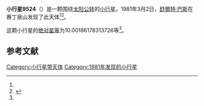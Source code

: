{{Infobox planet
| bgcolour = #FFFFC0
| name = 9524
| symbol = 
| image = 
| caption = 
| discovery = yes
| discovery_ref = 
| discoverer = [[舒爾特·巴斯|舒爾特·巴斯]]
| discovery_site = [[赛丁泉山|赛丁泉山]] 
| discovered = 1981年3月2日
| designations = yes
| mp_name = 
| named_after = 
| alt_names = 1981 EJ5/ 1975 NU
| mp_category = [[主带小行星|主带小行星]]
| orbit_ref = <ref name="a">[http://ssd.jpl.nasa.gov/sbdb.cgi?sstr=9524 9524] {{Wayback|url=http://ssd.jpl.nasa.gov/sbdb.cgi?sstr=9524 |date=20110609195931 }}，小行星數據庫瀏覽器（JPL Small-Body Database Browser）－[[美国国家航空航天局|美国国家航空航天局]]喷气推进实验室</ref>
| epoch = 2456400.5 (2013年4月18日更新)
| aphelion = {{convert|2.693857694188348|AU|km|3|abbr=on|lk=out}}
| perihelion = {{convert|1.700874731671735|AU|km|3|abbr=on}}
| semimajor = {{convert|2.197366212930041|AU|km|3|abbr=on}}
| eccentricity = 0.225948446
| period = 1189.740075 [[日|日]]<br />3.26[[儒略年|儒略年]]
| avg_speed = 
| inclination = 4.943804748507866
| asc_node = 287.0362004725349
| mean_anomaly = 
| arg_peri = 10.00186178313726
| satellites = 
| physical_characteristics = yes
| dimensions = 
| mass = 
| density = 
| surface_grav = 
| escape_velocity = 
| sidereal_day = 
| axial_tilt = 
| pole_ecliptic_lat = 
| pole_ecliptic_lon = 
| albedo = 
| temperatures= 
| temp_name1 = 
| mean_temp_1 = 
| max_temp_1 = 
| temp_name2 = 
| max_temp_2 = 
| spectral_type = 
| abs_magnitude = 10.00186178313726
}}

'''小行星9524'''（{{lang-en|9524}}）是一颗围绕[[太阳|太阳]][[公转|公转]]的[[小行星|小行星]]。1981年3月2日，[[舒爾特·巴斯|舒爾特·巴斯]]在赛丁泉山发现了此天体<ref name="a" /><ref>{{cite news|title=小行星列表|url=http://cfa-www.harvard.edu/iau/lists/NumberedMPs.txt|accessdate=2013-07-08|newspaper=哈佛大学|archive-date=2008-05-17|archive-url=https://web.archive.org/web/20080517010638/http://cfa-www.harvard.edu/iau/lists/NumberedMPs.txt|dead-url=no}}</ref>。

这颗小行星的[[绝对星等|绝对星等]]为10.00186178313726等<ref name="a" />。

==参考文献==
{{reflist}}
{{Minor Planet Number|[[小行星9523|小行星9523]]|[[小行星9525|小行星9525]]}}

{{小天体}}

[[Category:小行星带天体|Category:小行星带天体]]
[[Category:1981年发现的小行星|Category:1981年发现的小行星]]

{{asteroid-stub}}